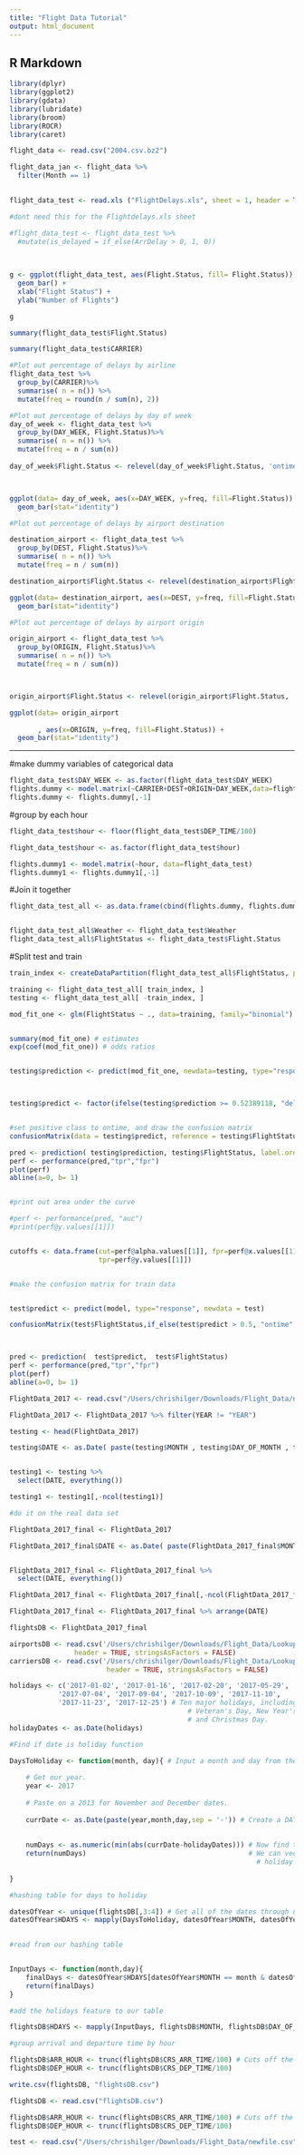```yaml
---
title: "Flight Data Tutorial"
output: html_document
---
```


## R Markdown

```r
library(dplyr)
library(ggplot2)
library(gdata)
library(lubridate)
library(broom)
library(ROCR)
library(caret)
```


```r

flight_data <- read.csv("2004.csv.bz2")
```

```r
flight_data_jan <- flight_data %>% 
  filter(Month == 1) 
  
```

```r
flight_data_test <- read.xls ("FlightDelays.xls", sheet = 1, header = TRUE)
```

```r
#dont need this for the Flightdelays.xls sheet

#flight_data_test <- flight_data_test %>%
  #mutate(is_delayed = if_else(ArrDelay > 0, 1, 0))
  
  
```




```r
g <- ggplot(flight_data_test, aes(Flight.Status, fill= Flight.Status)) +
  geom_bar() +
  xlab("Flight Status") +
  ylab("Number of Flights")

g
```


```r
summary(flight_data_test$Flight.Status)
```

```r
summary(flight_data_test$CARRIER)
```

```r
#Plot out percentage of delays by airline
flight_data_test %>%
  group_by(CARRIER)%>%
  summarise( n = n()) %>%
  mutate(freq = round(n / sum(n), 2))
```



```r

#Plot out percentage of delays by day of week
day_of_week <- flight_data_test %>%
  group_by(DAY_WEEK, Flight.Status)%>%
  summarise( n = n()) %>%
  mutate(freq = n / sum(n))
  
day_of_week$Flight.Status <- relevel(day_of_week$Flight.Status, 'ontime')



ggplot(data= day_of_week, aes(x=DAY_WEEK, y=freq, fill=Flight.Status)) +
  geom_bar(stat="identity")
```

```r

#Plot out percentage of delays by airport destination

destination_airport <- flight_data_test %>%
  group_by(DEST, Flight.Status)%>%
  summarise( n = n()) %>%
  mutate(freq = n / sum(n))

destination_airport$Flight.Status <- relevel(destination_airport$Flight.Status, 'ontime')

ggplot(data= destination_airport, aes(x=DEST, y=freq, fill=Flight.Status)) +
  geom_bar(stat="identity")
```




```r

#Plot out percentage of delays by airport origin

origin_airport <- flight_data_test %>%
  group_by(ORIGIN, Flight.Status)%>%
  summarise( n = n()) %>%
  mutate(freq = n / sum(n))



origin_airport$Flight.Status <- relevel(origin_airport$Flight.Status, 'ontime')

ggplot(data= origin_airport
       
       , aes(x=ORIGIN, y=freq, fill=Flight.Status)) +
  geom_bar(stat="identity")
```

-----

#make dummy variables of categorical data

```r
flight_data_test$DAY_WEEK <- as.factor(flight_data_test$DAY_WEEK)
flights.dummy <- model.matrix(~CARRIER+DEST+ORIGIN+DAY_WEEK,data=flight_data_test)
flights.dummy <- flights.dummy[,-1]
```


#group by each hour

```r

flight_data_test$hour <- floor(flight_data_test$DEP_TIME/100)

flight_data_test$hour <- as.factor(flight_data_test$hour)


```


```r

flights.dummy1 <- model.matrix(~hour, data=flight_data_test)
flights.dummy1 <- flights.dummy1[,-1]

```

#Join it together


```r
flight_data_test_all <- as.data.frame(cbind(flights.dummy, flights.dummy1))


flight_data_test_all$Weather <- flight_data_test$Weather
flight_data_test_all$FlightStatus <- flight_data_test$Flight.Status

```

#Split test and train

```r



train_index <- createDataPartition(flight_data_test_all$FlightStatus, p=0.6, list=FALSE)

training <- flight_data_test_all[ train_index, ]
testing <- flight_data_test_all[ -train_index, ]

mod_fit_one <- glm(FlightStatus ~ ., data=training, family="binomial")


summary(mod_fit_one) # estimates 
exp(coef(mod_fit_one)) # odds ratios


testing$prediction <- predict(mod_fit_one, newdata=testing, type="response") # predicted probabilities



testing$predict <- factor(ifelse(testing$prediction >= 0.52389118, "delayed", "ontime"))


#set positive class to ontime, and draw the confusion matrix 
confusionMatrix(data = testing$predict, reference = testing$FlightStatus, positive = levels(testing$FlightStatus)[1])
```






```r

pred <- prediction( testing$prediction, testing$FlightStatus, label.ordering = c("delayed", "ontime"))
perf <- performance(pred,"tpr","fpr")
plot(perf)
abline(a=0, b= 1)


#print out area under the curve

#perf <- performance(pred, "auc")
#print(perf@y.values[[1]])


cutoffs <- data.frame(cut=perf@alpha.values[[1]], fpr=perf@x.values[[1]], 
                      tpr=perf@y.values[[1]])



```

```r

#make the confusion matrix for train data


test$predict <- predict(model, type="response", newdata = test)

confusionMatrix(test$FlightStatus,if_else(test$predict > 0.5, "ontime", "delayed"))



pred <- prediction(  test$predict,  test$FlightStatus)
perf <- performance(pred,"tpr","fpr")
plot(perf)
abline(a=0, b= 1)

```

```r

FlightData_2017 <- read.csv("/Users/chrishilger/Downloads/Flight_Data/newfile.csv")
```

```r
FlightData_2017 <- FlightData_2017 %>% filter(YEAR != "YEAR")

```

```r
testing <- head(FlightData_2017)

```

```r

testing$DATE <- as.Date( paste(testing$MONTH , testing$DAY_OF_MONTH , testing$YEAR, sep = "-" )  , format = "%m-%d-%Y" )


testing1 <- testing %>%
  select(DATE, everything())

testing1 <- testing1[,-ncol(testing1)]


```

```r
#do it on the real data set

FlightData_2017_final <- FlightData_2017

FlightData_2017_final$DATE <- as.Date( paste(FlightData_2017_final$MONTH , FlightData_2017_final$DAY_OF_MONTH , FlightData_2017_final$YEAR, sep = "-" )  , format = "%m-%d-%Y" )


FlightData_2017_final <- FlightData_2017_final %>%
  select(DATE, everything())

FlightData_2017_final <- FlightData_2017_final[,-ncol(FlightData_2017_final)]

```

```r
FlightData_2017_final <- FlightData_2017_final %>% arrange(DATE)
```

```r
flightsDB <- FlightData_2017_final
```


```r
airportsDB <- read.csv('/Users/chrishilger/Downloads/Flight_Data/Lookup/L_AIRPORT_ID.csv',
                header = TRUE, stringsAsFactors = FALSE)
carriersDB <- read.csv('/Users/chrishilger/Downloads/Flight_Data/Lookup/L_UNIQUE_CARRIERS.csv',
                        header = TRUE, stringsAsFactors = FALSE)
```



```r
holidays <- c('2017-01-02', '2017-01-16', '2017-02-20', '2017-05-29',
            '2017-07-04', '2017-09-04', '2017-10-09', '2017-11-10',
            '2017-11-23', '2017-12-25') # Ten major holidays, including Memorial Day, Columbus Day, Labor Day, MLK Day
                                            # Veteran's Day, New Year's, President's Day, Independence Day, Thanksgiving, 
                                            # and Christmas Day.
holidayDates <- as.Date(holidays)
```


```r
#Find if date is holiday function

DaysToHoliday <- function(month, day){ # Input a month and day from the flightsDB
      
    # Get our year.
    year <- 2017
  
    # Paste on a 2013 for November and December dates.
    
    currDate <- as.Date(paste(year,month,day,sep = '-')) # Create a DATE object we can use to calculate the time difference
    
      
    numDays <- as.numeric(min(abs(currDate-holidayDates))) # Now find the minimum difference between the date and our holidays
    return(numDays)                                        # We can vectorize this to automatically find the minimum closest
                                                             # holiday by subtracting all holidays at once
      
}
```


```r
#hashing table for days to holiday

datesOfYear <- unique(flightsDB[,3:4]) # Get all of the dates through unique Month/Day combinations
datesOfYear$HDAYS <- mapply(DaysToHoliday, datesOfYear$MONTH, datesOfYear$DAY_OF_MONTH) 
    

```


```r
#read from our hashing table


InputDays <- function(month,day){
    finalDays <- datesOfYear$HDAYS[datesOfYear$MONTH == month & datesOfYear$DAY_OF_MONTH == day] # Find which row to get
    return(finalDays)
}
```

```r
#add the holidays feature to our table

flightsDB$HDAYS <- mapply(InputDays, flightsDB$MONTH, flightsDB$DAY_OF_MONTH)
```



```r
#group arrival and departure time by hour

flightsDB$ARR_HOUR <- trunc(flightsDB$CRS_ARR_TIME/100) # Cuts off the minutes, essentially.
flightsDB$DEP_HOUR <- trunc(flightsDB$CRS_DEP_TIME/100)
```

```r
write.csv(flightsDB, "flightsDB.csv")
```

```r
flightsDB <- read.csv("flightsDB.csv")


```

```r
flightsDB$ARR_HOUR <- trunc(flightsDB$CRS_ARR_TIME/100) # Cuts off the minutes, essentially.
flightsDB$DEP_HOUR <- trunc(flightsDB$CRS_DEP_TIME/100)
```



```r
test <- read.csv("/Users/chrishilger/Downloads/Flight_Data/newfile.csv")
```

